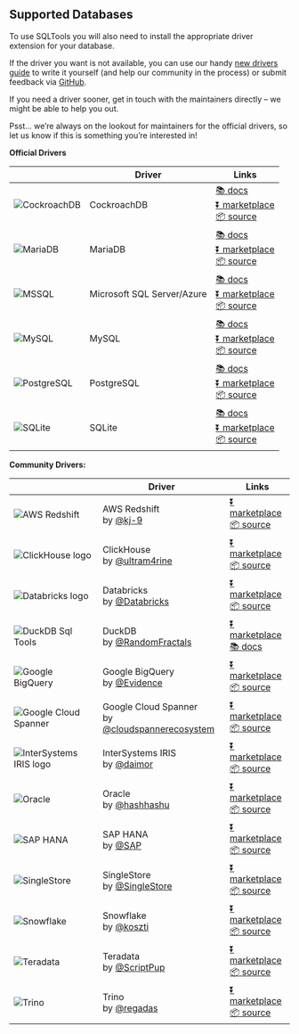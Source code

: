 ## Supported Databases

To use SQLTools you will also need to install the appropriate driver extension for your database.

If the driver you want is not available, you can use our handy [new drivers guide](https://vscode-sqltools.mteixeira.dev/en/contributing/support-new-drivers/) to write it yourself (and help our community in the process) or submit feedback via [GitHub](https://github.com/mtxr/vscode-sqltools/issues).

If you need a driver sooner, get in touch with the maintainers directly – we might be able to help you out.

Psst… we’re always on the lookout for maintainers for the official drivers, so let us know if this is something you’re interested in!

**Official Drivers**

|                                                                                                                              | Driver                     | Links                                                                                                                                                                                                                                                 |
| ---------------------------------------------------------------------------------------------------------------------------- | -------------------------- | ----------------------------------------------------------------------------------------------------------------------------------------------------------------------------------------------------------------------------------------------------- |
| ![CockroachDB](https://raw.githubusercontent.com/mtxr/vscode-sqltools/master/packages/driver.pg/icons/cockroach/default.png) | CockroachDB                | [📚 docs](/en/drivers/cockroach-db) <br/> [⏬ marketplace](https://marketplace.visualstudio.com/items?itemName=mtxr.sqltools-driver-pg) <br/> [📦 source](https://github.com/mtxr/vscode-sqltools/tree/master/packages/driver.pg)                     |
| ![MariaDB](https://raw.githubusercontent.com/mtxr/vscode-sqltools/master/packages/driver.mysql/icons/mariadb/default.png)    | MariaDB                    | [📚 docs](/en/drivers/maria-db) <br/> [⏬ marketplace](https://marketplace.visualstudio.com/items?itemName=mtxr.sqltools-driver-mysql) <br/> [📦 source](https://github.com/mtxr/vscode-sqltools/tree/master/packages/driver.mysql)                   |
| ![MSSQL](https://raw.githubusercontent.com/mtxr/vscode-sqltools/master/packages/driver.mssql/icons/default.png)              | Microsoft SQL Server/Azure | [📚 docs](/en/drivers/microsoft-sql-server-azure) <br/> [⏬ marketplace](https://marketplace.visualstudio.com/items?itemName=mtxr.sqltools-driver-mssql) <br/> [📦 source](https://github.com/mtxr/vscode-sqltools/tree/master/packages/driver.mssql) |
| ![MySQL](https://raw.githubusercontent.com/mtxr/vscode-sqltools/master/packages/driver.mysql/icons/default.png)              | MySQL                      | [📚 docs](/en/drivers/my-sql) <br/> [⏬ marketplace](https://marketplace.visualstudio.com/items?itemName=mtxr.sqltools-driver-mysql) <br/> [📦 source](https://github.com/mtxr/vscode-sqltools/tree/master/packages/driver.mysql)                     |
| ![PostgreSQL](https://raw.githubusercontent.com/mtxr/vscode-sqltools/master/packages/driver.pg/icons/pg/default.png)         | PostgreSQL                 | [📚 docs](/en/drivers/postgre-sql) <br/> [⏬ marketplace](https://marketplace.visualstudio.com/items?itemName=mtxr.sqltools-driver-pg) <br/> [📦 source](https://github.com/mtxr/vscode-sqltools/tree/master/packages/driver.pg)                      |
| ![SQLite](https://raw.githubusercontent.com/mtxr/vscode-sqltools/master/packages/driver.sqlite/icons/default.png)            | SQLite                     | [📚 docs](/en/drivers/sq-lite) <br/> [⏬ marketplace](https://marketplace.visualstudio.com/items?itemName=mtxr.sqltools-driver-sqlite) <br/> [📦 source](https://github.com/mtxr/vscode-sqltools/tree/master/packages/driver.sqlite)                  |

**Community Drivers:**

|                                                                                                                                           | Driver                                                                                            | Links                                                                                                                                                                                                                      |
| ----------------------------------------------------------------------------------------------------------------------------------------- | ------------------------------------------------------------------------------------------------- | -------------------------------------------------------------------------------------------------------------------------------------------------------------------------------------------------------------------------- |
| ![AWS Redshift](https://raw.githubusercontent.com/kj-9/sqltools-redshift-driver/main/icons/default.png)                                   | AWS Redshift <br /> by [@kj-9](https://github.com/kj-9)                                           | [⏬ marketplace](https://marketplace.visualstudio.com/items?itemName=kj.sqltools-driver-redshift) <br/> [📦 source](https://github.com/kj-9/sqltools-redshift-driver)                                                      |
| ![ClickHouse logo](https://raw.githubusercontent.com/ultram4rine/sqltools-clickhouse-driver/master/icons/default.png)                     | ClickHouse <br /> by [@ultram4rine](https://github.com/ultram4rine)                               | [⏬ marketplace](https://marketplace.visualstudio.com/items?itemName=ultram4rine.sqltools-clickhouse-driver) <br/> [📦 source](https://github.com/ultram4rine/sqltools-clickhouse-driver)                                  |
| ![Databricks logo](https://raw.githubusercontent.com/databricks/sqltools-databricks-driver/main/icons/default.png)                        | Databricks <br /> by [@Databricks](https://github.com/databricks)                                 | [⏬ marketplace](https://marketplace.visualstudio.com/items?itemName=databricks.sqltools-databricks-driver) <br/> [📦 source](https://github.com/databricks/sqltools-databricks-driver)                                    |
| ![DuckDB Sql Tools](https://raw.githubusercontent.com/RandomFractals/duckdb-sql-tools/main/docs/images/duckdb.png)                        | DuckDB <br /> by [@RandomFractals](https://github.com/RandomFractals)                             | [⏬ marketplace](https://marketplace.visualstudio.com/items?itemName=RandomFractalsInc.duckdb-sql-tools) <br/> [📚 docs](https://github.com/RandomFractals/duckdb-sql-tools)                                               |
| ![Google BigQuery](https://raw.githubusercontent.com/evidence-dev/sqltools-bigquery-driver/master/icons/default.png)                      | Google BigQuery <br /> by [@Evidence](https://github.com/evidence-dev/evidence)                   | [⏬ marketplace](https://marketplace.visualstudio.com/items?itemName=Evidence.sqltools-bigquery-driver)  <br/> [📦 source](https://github.com/evidence-dev/sqltools-bigquery-driver)                                       |
| ![Google Cloud Spanner](https://raw.githubusercontent.com/cloudspannerecosystem/sqltools-cloud-spanner-driver/main/icons/default.png)     | Google Cloud Spanner <br /> by [@cloudspannerecosystem](https://github.com/cloudspannerecosystem) | [⏬ marketplace](https://marketplace.visualstudio.com/items?itemName=google-cloud-spanner-ecosystem.google-cloud-spanner-driver) <br/> [📦 source](https://github.com/cloudspannerecosystem/sqltools-cloud-spanner-driver) |
| ![InterSystems IRIS logo](https://raw.githubusercontent.com/intersystems-community/sqltools-intersystems-driver/master/icons/default.png) | InterSystems IRIS <br /> by [@daimor](https://github.com/daimor)                                  | [⏬ marketplace](https://marketplace.visualstudio.com/items?itemName=intersystems-community.sqltools-intersystems-driver) <br/> [📦 source](https://github.com/intersystems-community/sqltools-intersystems-driver)        |
| ![Oracle](https://raw.githubusercontent.com/hashhashu/sqltools-Oracle-driver/master/icons/default.png)                                    | Oracle <br /> by [@hashhashu](https://github.com/hashhashu)                                       | [⏬ marketplace](https://marketplace.visualstudio.com/items?itemName=hurly.sqltools-oracle-driver) <br/> [📦 source](https://github.com/hashhashu/sqltools-Oracle-driver)                                                  |
| ![SAP HANA](https://raw.githubusercontent.com/SAP/sap-hana-driver-for-sqltools/master/icons/default.png)                                  | SAP HANA <br /> by [@SAP](https://github.com/SAP)                                                 | [⏬ marketplace](https://marketplace.visualstudio.com/items?itemName=SAPOSS.sap-hana-driver-for-sqltools) <br/> [📦 source](https://github.com/SAP/sap-hana-driver-for-sqltools)                                           |
| ![SingleStore](https://raw.githubusercontent.com/singlestore-labs/sqltools-singlestore-driver/main/icons/default.png)                     | SingleStore <br /> by [@SingleStore](https://github.com/singlestore-labs)                         | [⏬ marketplace](https://marketplace.visualstudio.com/items?itemName=singlestore.sqltools-singlestore-driver)  <br/> [📦 source](https://github.com/singlestore-labs/sqltools-singlestore-driver)                          |
| ![Snowflake](https://raw.githubusercontent.com/koszti/sqltools-snowflake-driver/master/icons/default.png)                                 | Snowflake <br /> by [@koszti](https://github.com/koszti)                                          | [⏬ marketplace](https://marketplace.visualstudio.com/items?itemName=koszti.snowflake-driver-for-sqltools) <br/> [📦 source](https://github.com/koszti/sqltools-snowflake-driver)                                          |
| ![Teradata](https://raw.githubusercontent.com/scriptpup/sqltools-teradata-driver/master/icons/default.png)                                | Teradata <br /> by [@ScriptPup](https://github.com/ScriptPup)                                     | [⏬ marketplace](https://marketplace.visualstudio.com/items?itemName=scriptpup.sqltools-teradata-driver) <br/> [📦 source](https://github.com/ScriptPup/sqltools-teradata-driver)                                          |
| ![Trino](https://raw.githubusercontent.com/regadas/sqltools-trino-driver/master/icons/default.png)                                        | Trino <br /> by [@regadas](https://github.com/regadas)                                            | [⏬ marketplace](https://marketplace.visualstudio.com/items?itemName=regadas.sqltools-trino-driver) <br/> [📦 source](https://github.com/regadas/sqltools-trino-driver)                                                    |

